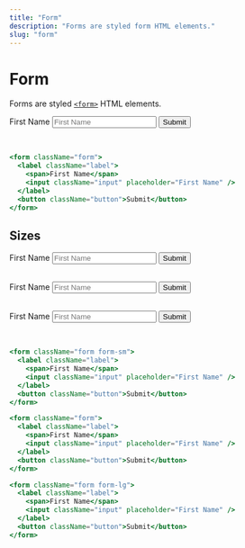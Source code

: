 ```yaml
---
title: "Form"
description: "Forms are styled form HTML elements."
slug: "form"
---
```


# Form

Forms are styled [`<form>`](https://developer.mozilla.org/en-US/docs/Web/HTML/Element/form) HTML elements.

<form className="form">
  <label className="label">
    <span>First Name</span>
    <input className="input" placeholder="First Name" />
  </label>
  <button className="button">Submit</button>
</form>
<br />

```jsx
<form className="form">
  <label className="label">
    <span>First Name</span>
    <input className="input" placeholder="First Name" />
  </label>
  <button className="button">Submit</button>
</form>
```

## Sizes

<form className="form form-sm">
  <label className="label">
    <span>First Name</span>
    <input className="input" placeholder="First Name" />
  </label>
  <button className="button">Submit</button>
</form>
<br />
<form className="form">
  <label className="label">
    <span>First Name</span>
    <input className="input" placeholder="First Name" />
  </label>
  <button className="button">Submit</button>
</form>
<br />
<form className="form form-lg">
  <label className="label">
    <span>First Name</span>
    <input className="input" placeholder="First Name" />
  </label>
  <button className="button">Submit</button>
</form>
<br />

```jsx
<form className="form form-sm">
  <label className="label">
    <span>First Name</span>
    <input className="input" placeholder="First Name" />
  </label>
  <button className="button">Submit</button>
</form>

<form className="form">
  <label className="label">
    <span>First Name</span>
    <input className="input" placeholder="First Name" />
  </label>
  <button className="button">Submit</button>
</form>

<form className="form form-lg">
  <label className="label">
    <span>First Name</span>
    <input className="input" placeholder="First Name" />
  </label>
  <button className="button">Submit</button>
</form>
```

